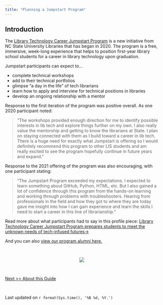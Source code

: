 ```yaml
---
title: "Planning a Jumpstart Program"
---
```


## Introduction ## 

The [Library Technology Career Jumpstart Program ](https://www.lib.ncsu.edu/jumpstart) is a new initiative from NC State University Libraries that has began in 2020. The program is a free, immersive, week-long experience that helps to position first-year library school students for a career in library technology upon graduation.

Jumpstart participants can expect to...

- complete technical workshops
- add to their technical portfolios
- glimpse “a day in the life” of tech librarians
- learn how to apply and interview for technical positions in libraries
- develop an ongoing relationship with a mentor

Response to the first iteration of the program was positive overall. As one 2020 participant noted: 

> “The workshops provided enough direction for me to identify possible interests in lib tech and explore things further on my own. I also really value the mentorship and getting to know the librarians at State. I plan on staying connected with them as I build toward a career in lib tech. There is a huge need for exactly what Jumpstart is offering so I would definitely recommend this program to other LIS students and am really excited to see the program hopefully continue in future years and expand. ”

Response to the 2021 offering of the program was also encouraging, with one participant stating: 

> "The Jumpstart Program exceeded my expectations. I expected to learn something about GitHub, Python, HTML, etc. But I also gained a lot of confidence through this program from the hands-on learning and working through problems with troubleshooters. Hearing from professionals in the field and how they got to where they are today gave me insight into how I can gain experience and learn the skills I need to start a career in this line of librarianship."

Read more about what participants had to say in this profile piece: [Library Technology Career Jumpstart Program prepares students to meet the unknown needs of tech-infused futures->](https://www.lib.ncsu.edu/stories/library-technology-career-jumpstart-program-prepares-students-meet-unknown-needs-tech)

And you can also [view our program alumni here.](https://www.lib.ncsu.edu/jumpstart/alumni)

<br>

<center>
![](./images/zoomjumpstart.png)
</center>


<br>

[Next >> About this Guide](https://ncsu-libraries.github.io/jumpstart-framework/about.html)

<br>

Last updated on `r format(Sys.time(), '%B %d, %Y.')`


